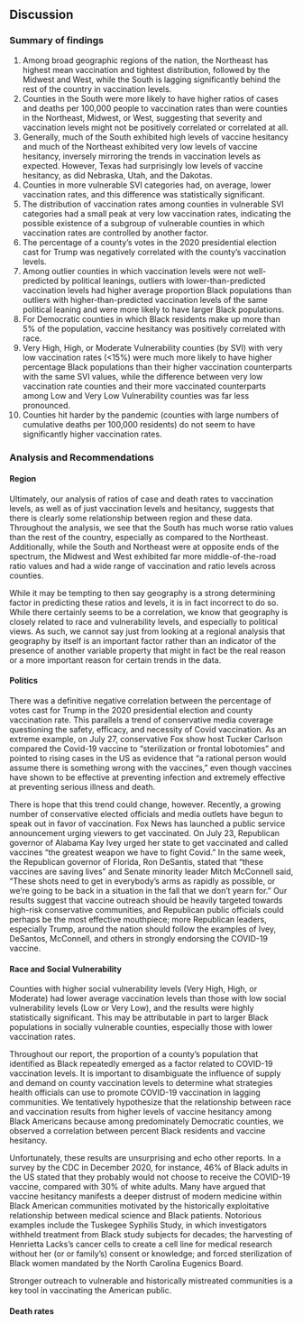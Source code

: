 ## Discussion

### Summary of findings

1. Among broad geographic regions of the nation, the Northeast has highest mean vaccination and tightest distribution, followed by the Midwest and West, while the South is lagging significantly behind the rest of the country in vaccination levels.
2. Counties in the South were more likely to have higher ratios of cases and deaths per 100,000 people to vaccination rates than were counties in the Northeast, Midwest, or West, suggesting that severity and vaccination levels might not be positively correlated or correlated at all.
3. Generally, much of the South exhibited high levels of vaccine hesitancy and much of the Northeast exhibited very low levels of vaccine hesitancy, inversely mirroring the trends in vaccination levels as expected. However, Texas had surprisingly low levels of vaccine hesitancy, as did Nebraska, Utah, and the Dakotas.
4. Counties in more vulnerable SVI categories had, on average, lower vaccination rates, and this difference was statistically significant.
5. The distribution of vaccination rates among counties in vulnerable SVI categories had a small peak at very low vaccination rates, indicating the possible existence of a subgroup of vulnerable counties in which vaccination rates are controlled by another factor.
6. The percentage of a county's votes in the 2020 presidential election cast for Trump was negatively correlated with the county's vaccination levels.
7. Among outlier counties in which vaccination levels were not well-predicted by political leanings, outliers with lower-than-predicted vaccination levels had higher average proportion Black populations than outliers with higher-than-predicted vaccination levels of the same political leaning and were more likely to have larger Black populations.
8. For Democratic counties in which Black residents make up more than 5% of the population, vaccine hesitancy was positively correlated with race.
9. Very High, High, or Moderate Vulnerability counties (by SVI) with very low vaccination rates (<15%) were much more likely to have higher percentage Black populations than their higher vaccination counterparts with the same SVI values, while the difference between very low vaccination rate counties and their more vaccinated counterparts among Low and Very Low Vulnerability counties was far less pronounced.
10. Counties hit harder by the pandemic (counties with large numbers of cumulative deaths per 100,000 residents) do not seem to have significantly higher vaccination rates.

### Analysis and Recommendations

#### Region

Ultimately, our analysis of ratios of case and death rates to vaccination levels, as well as of just vaccination levels and hesitancy, suggests that there is clearly some relationship between region and these data. Throughout the analysis, we see that the South has much worse ratio values than the rest of the country, especially as compared to the Northeast. Additionally, while the South and Northeast were at opposite ends of the spectrum, the Midwest and West exhibited far more middle-of-the-road ratio values and had a wide range of vaccination and ratio levels across counties. 

While it may be tempting to then say geography is a strong determining factor in predicting these ratios and levels, it is in fact incorrect to do so. While there certainly seems to be a correlation, we know that geography is closely related to race and vulnerability levels, and especially to political views. As such, we cannot say just from looking at a regional analysis that geography by itself is an important factor rather than an indicator of the presence of another variable property that might in fact be the real reason or a more important reason for certain trends in the data.

#### Politics

There was a definitive negative correlation between the percentage of votes cast for Trump in the 2020 presidential election and county vaccination rate. This parallels a trend of conservative media coverage questioning the safety, efficacy, and necessity of Covid vaccination. As an extreme example, on July 27, conservative Fox show host Tucker Carlson compared the Covid-19 vaccine to "sterilization or frontal lobotomies" and pointed to rising cases in the US as evidence that “a rational person would assume there is something wrong with the vaccines," even though vaccines have shown to be effective at preventing infection and extremely effective at preventing serious illness and death.

There is hope that this trend could change, however. Recently, a growing number of conservative elected officials and media outlets have begun to speak out in favor of vaccination. Fox News has launched a public service announcement urging viewers to get vaccinated. On July 23, Republican governor of Alabama Kay Ivey urged her state to get vaccinated and called vaccines "the greatest weapon we have to fight Covid." In the same week, the Republican governor of Florida, Ron DeSantis, stated that "these vaccines are saving lives" and Senate minority leader Mitch McConnell said, “These shots need to get in everybody’s arms as rapidly as possible, or we're going to be back in a situation in the fall that we don’t yearn for.” Our results suggest that vaccine outreach should be heavily targeted towards high-risk conservative communities, and Republican public officials could perhaps be the most effective mouthpiece; more Republican leaders, especially Trump, around the nation should follow the examples of Ivey, DeSantos, McConnell, and others in strongly endorsing the COVID-19 vaccine.

#### Race and Social Vulnerability

Counties with higher social vulnerability levels (Very High, High, or Moderate) had lower average vaccination levels than those with low social vulnerability levels (Low or Very Low), and the results were highly statistically significant. This may be attributable in part to larger Black populations in socially vulnerable counties, especially those with lower vaccination rates. 

Throughout our report, the proportion of a county's population that identified as Black repeatedly emerged as a factor related to COVID-19 vaccination levels. It is important to disambiguate the influence of supply and demand on county vaccination levels to determine what strategies health officials can use to promote COVID-19 vaccination in lagging communities. We tentatively hypothesize that the relationship between race and vaccination results from higher levels of vaccine hesitancy among Black Americans because among predominately Democratic counties, we observed a correlation between percent Black residents and vaccine hesitancy. 

Unfortunately, these results are unsurprising and echo other reports. In a survey by the CDC in December 2020, for instance, 46% of Black adults in the US stated that they probably would not choose to receive the COVID-19 vaccine, compared with 30% of white adults. Many have argued that vaccine hesitancy manifests a deeper distrust of modern medicine within Black American communities motivated by the historically exploitative relationship between medical science and Black patients. Notorious examples include the Tuskegee Syphilis Study, in which investigators withheld treatment from Black study subjects for decades; the harvesting of Henrietta Lacks's cancer cells to create a cell line for medical research without her (or or family's) consent or knowledge; and forced sterilization of Black women mandated by the North Carolina Eugenics Board.

Stronger outreach to vulnerable and historically mistreated communities is a key tool in vaccinating the American public.

#### Death rates

